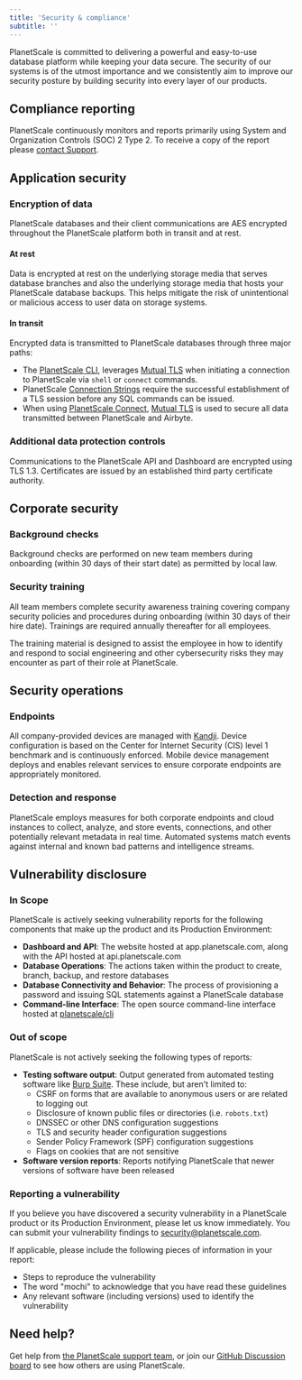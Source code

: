 ```yaml
---
title: 'Security & compliance'
subtitle: ''
---
```


PlanetScale is committed to delivering a powerful and easy-to-use database
platform while keeping your data secure. The security of our systems is of
the utmost importance and we consistently aim to improve our security posture by
building security into every layer of our products.

## Compliance reporting

PlanetScale continuously monitors and reports primarily using System and Organization
Controls (SOC) 2 Type 2. To receive a copy of the report please
[contact Support](https://support.planetscale.com).

## Application security

### Encryption of data

PlanetScale databases and their client communications are AES encrypted throughout the PlanetScale platform both in transit and at rest.

#### At rest

Data is encrypted at rest on the underlying storage media that serves database branches and also the underlying storage media that hosts your PlanetScale database backups. This helps mitigate the risk of unintentional or malicious access to user data on storage systems.

#### In transit

Encrypted data is transmitted to PlanetScale databases through three major paths:

- The [PlanetScale CLI](/docs/reference/planetscale-cli), leverages [Mutual TLS](https://en.wikipedia.org/wiki/Mutual_authentication#mTLS) when initiating a connection to PlanetScale via `shell` or `connect` commands.
- PlanetScale [Connection Strings](/docs/concepts/connection-strings) require the successful establishment of a TLS session before any SQL commands can be issued.
- When using [PlanetScale Connect](/docs/integrations/airbyte), [Mutual TLS](https://en.wikipedia.org/wiki/Mutual_authentication#mTLS) is used to secure all data transmitted between PlanetScale and Airbyte.

### Additional data protection controls

Communications to the PlanetScale API and Dashboard are encrypted using TLS 1.3.
Certificates are issued by an established third party certificate authority.

## Corporate security

### Background checks

Background checks are performed on new team members during onboarding (within
30 days of their start date) as permitted by local law.

### Security training

All team members complete security awareness training covering company security
policies and procedures during onboarding (within 30 days of their hire date).
Trainings are required annually thereafter for all employees.

The training material is designed to assist the employee in how to identify and
respond to social engineering and other cybersecurity risks they may encounter
as part of their role at PlanetScale.

## Security operations

### Endpoints

All company-provided devices are managed with [Kandji](https://kandji.io).
Device configuration is based on the Center for Internet Security (CIS)
level 1 benchmark and is continuously enforced. Mobile device management
deploys and enables relevant services to ensure corporate endpoints are
appropriately monitored.

### Detection and response

PlanetScale employs measures for both corporate endpoints and cloud instances
to collect, analyze, and store events, connections, and other potentially
relevant metadata in real time. Automated systems match events against internal
and known bad patterns and intelligence streams.

## Vulnerability disclosure

### In Scope

PlanetScale is actively seeking vulnerability reports for the following components that make up the product and its Production Environment:

- **Dashboard and API**: The website hosted at app.planetscale.com, along with the API hosted at api.planetscale.com
- **Database Operations**: The actions taken within the product to create, branch, backup, and restore databases
- **Database Connectivity and Behavior**: The process of provisioning a password and issuing SQL statements against a PlanetScale database
- **Command-line Interface**: The open source command-line interface hosted at [planetscale/cli](https://github.com/planetscale/cli)

### Out of scope

PlanetScale is not actively seeking the following types of reports:

- **Testing software output**: Output generated from automated testing software like [Burp Suite](https://portswigger.net/burp). These include, but aren't limited to:
    * CSRF on forms that are available to anonymous users or are related to logging out
    * Disclosure of known public files or directories (i.e. `robots.txt`)
    * DNSSEC or other DNS configuration suggestions
    * TLS and security header configuration suggestions
    * Sender Policy Framework (SPF) configuration suggestions
    * Flags on cookies that are not sensitive
- **Software version reports**: Reports notifying PlanetScale that newer versions of software have been released

### Reporting a vulnerability

If you believe you have discovered a security vulnerability in a PlanetScale product or its Production Environment, please let us know immediately.
You can submit your vulnerability findings to [security@planetscale.com](mailto:security@planetscale.com).

If applicable, please include the following pieces of information in your report:

- Steps to reproduce the vulnerability
- The word "mochi" to acknowledge that you have read these guidelines
- Any relevant software (including versions) used to identify the vulnerability

## Need help?

Get help from [the PlanetScale support team](https://support.planetscale.com), or join our [GitHub Discussion board](https://github.com/planetscale/discussion/discussions) to see how others are using PlanetScale.

